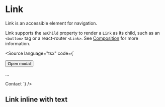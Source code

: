 
<Meta title="Link" />

# Link

Link is an accessible element for navigation.

Link supports the `asChild` property to render a `Link` as its child, such as an `<button>` tag or a react-router `<Link>`. See [Composition](/docs/docs-composition--docs) for more information.

<Source
    language="tsx"
    code={`
<Link asChild>
    <button onClick={...}>Open modal</button>
</Link>

...


<Link asChild>
    <RouterLink to="/contact">Contact</RouterLink>
</Link>
`} />

<Canvas of={AsChildButton} />

## Link inline with text

<Canvas of={InlineWithText} />
